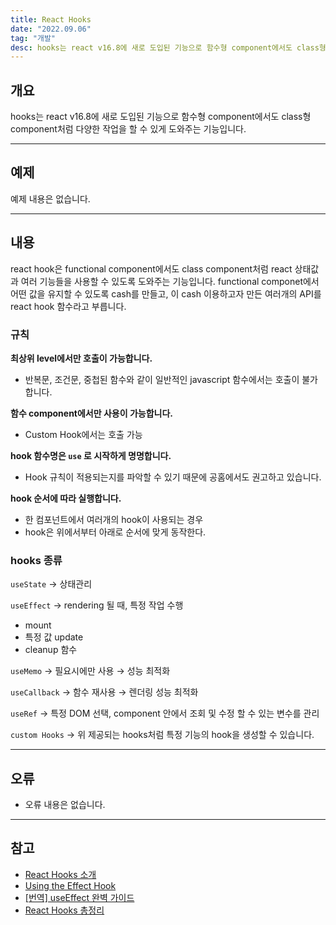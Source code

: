 ```yaml
---
title: React Hooks
date: "2022.09.06"
tag: "개발"
desc: hooks는 react v16.8에 새로 도입된 기능으로 함수형 component에서도 class형 component처럼 다양한 작업을 할 수 있게 도와주는 기능입니다.
---
```

## 개요

hooks는 react v16.8에 새로 도입된 기능으로 함수형 component에서도 class형 component처럼 다양한 작업을 할 수 있게 도와주는 기능입니다.

---

## 예제

예제 내용은 없습니다.

---

## 내용

react hook은 functional component에서도 class component처럼 react 상태값과 여러 기능들을 사용할 수 있도록 도와주는 기능입니다. functional componet에서 어떤 값을 유지할 수 있도록 cash를 만들고, 이 cash 이용하고자 만든 여러개의 API를 react hook 함수라고 부릅니다.

### 규칙

**최상위 level에서만 호출이 가능합니다.** 

- 반복문, 조건문, 중첩된 함수와 같이 일반적인 javascript 함수에서는 호출이 불가합니다.

**함수 component에서만 사용이 가능합니다.** 

- Custom Hook에서는 호출 가능

**hook 함수명은 `use` 로 시작하게 명명합니다.**

- Hook 규칙이 적용되는지를 파악할 수 있기 때문에 공홈에서도 권고하고 있습니다.

**hook 순서에 따라 실행합니다.**

- 한 컴포넌트에서 여러개의 hook이 사용되는 경우
- hook은 위에서부터 아래로 순서에 맞게 동작한다.

### hooks 종류

`useState` → 상태관리

`useEffect` → rendering 될 때, 특정 작업 수행

- mount
- 특정 값 update
- cleanup 함수

`useMemo` → 필요시에만 사용 → 성능 최적화

`useCallback` → 함수 재사용 → 렌더링 성능 최적화

`useRef` → 특정 DOM 선택, component 안에서 조회 및 수정 할 수 있는 변수를 관리

`custom Hooks` → 위 제공되는 hooks처럼 특정 기능의 hook을 생성할 수 있습니다.

---

## 오류

- 오류 내용은 없습니다.

---

## 참고

- [React Hooks 소개](https://ko.reactjs.org/docs/hooks-intro.html)
- [Using the Effect Hook](https://ko.reactjs.org/docs/hooks-effect.html)
- [[번역] useEffect 완벽 가이드](https://www.rinae.dev/posts/a-complete-guide-to-useeffect-ko)
- [React Hooks 총정리](https://velog.io/@goyou123/React-Hooks-%EC%B4%9D%EC%A0%95%EB%A6%AC#1-%EC%B5%9C%EC%83%81%EC%9C%84%EC%97%90%EC%84%9C%EB%A7%8C-hook%EC%9D%84-%ED%98%B8%EC%B6%9C)